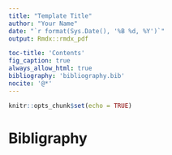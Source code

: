 ```yaml
---
title: "Template Title"
author: "Your Name"
date: "`r format(Sys.Date(), '%B %d, %Y')`"
output: Rmdx::rmdx_pdf

toc-title: 'Contents'
fig_caption: true
always_allow_html: true
bibliography: 'bibliography.bib' 
nocite: '@*' 
---
```


```r
knitr::opts_chunk$set(echo = TRUE)
```







# Bibligraphy {-}
